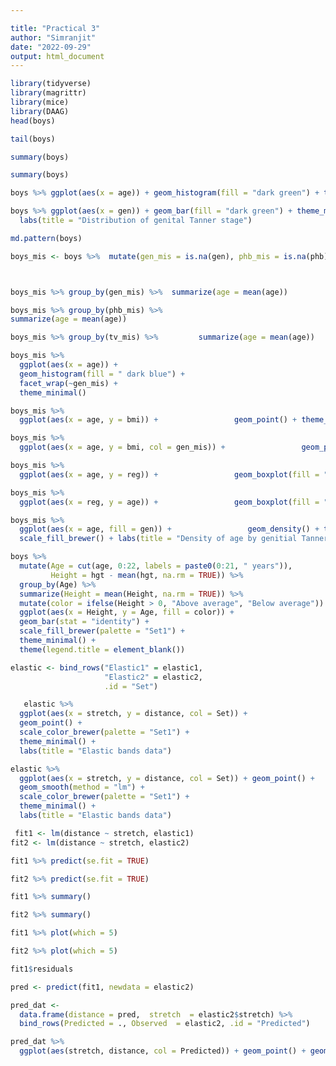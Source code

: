 ---

title: "Practical 3"
author: "Simranjit"
date: "2022-09-29"
output: html_document
---


```{r}
library(tidyverse)
library(magrittr)
library(mice)
library(DAAG)
head(boys)
```
```{r}
tail(boys)

```
```{r}
summary(boys)
```
```{r}

summary(boys)
```
```{r}
boys %>% ggplot(aes(x = age)) + geom_histogram(fill = "dark green") + theme_minimal() +labs(title = "Distribution of age")
```
```{r}
boys %>% ggplot(aes(x = gen)) + geom_bar(fill = "dark green") + theme_minimal() +
  labs(title = "Distribution of genital Tanner stage")

```
```{r}
md.pattern(boys)
```
```{r}
boys_mis <- boys %>%  mutate(gen_mis = is.na(gen), phb_mis = is.na(phb), tv_mis  = is.na(tv))




```
```{r}
boys_mis %>% group_by(gen_mis) %>%  summarize(age = mean(age))
```
```{r} 
boys_mis %>% group_by(phb_mis) %>%
summarize(age = mean(age))
```
```{r}
boys_mis %>% group_by(tv_mis) %>%         summarize(age = mean(age))

```
```{r}
boys_mis %>%
  ggplot(aes(x = age)) +
  geom_histogram(fill = " dark blue") + 
  facet_wrap(~gen_mis) +
  theme_minimal()
```
```{r}
boys_mis %>%
  ggplot(aes(x = age, y = bmi)) +                 geom_point() + theme_minimal() + labs(title = "Scatter plot of age vs bmi")
```

```{r}
boys_mis %>%
  ggplot(aes(x = age, y = bmi, col = gen_mis)) +                 geom_point() + theme_minimal() + labs(title = "Scatter plot of age vs bmi")
```
```{r}
boys_mis %>%
  ggplot(aes(x = age, y = reg)) +                 geom_boxplot(fill = "blue") + theme_minimal() + labs(title = "Scatter plot of age by region")
```
```{r}
boys_mis %>%
  ggplot(aes(x = reg, y = age)) +                 geom_boxplot(fill = "blue") + theme_minimal() + labs(title = "Scatter plot of age by region")
```
```{r}
boys_mis %>%
  ggplot(aes(x = age, fill = gen)) +                 geom_density() + theme_minimal() + 
  scale_fill_brewer() + labs(title = "Density of age by genitial Tanner stage")
```
```{r} 
boys %>%
  mutate(Age = cut(age, 0:22, labels = paste0(0:21, " years")),
         Height = hgt - mean(hgt, na.rm = TRUE)) %>%
  group_by(Age) %>%
  summarize(Height = mean(Height, na.rm = TRUE)) %>%
  mutate(color = ifelse(Height > 0, "Above average", "Below average")) %>%
  ggplot(aes(x = Height, y = Age, fill = color)) +
  geom_bar(stat = "identity") +
  scale_fill_brewer(palette = "Set1") +
  theme_minimal() +
  theme(legend.title = element_blank())
```
```{r}
elastic <- bind_rows("Elastic1" = elastic1,
                     "Elastic2" = elastic2,
                     .id = "Set")
```
```{r}
   elastic %>%
  ggplot(aes(x = stretch, y = distance, col = Set)) +
  geom_point() +
  scale_color_brewer(palette = "Set1") +
  theme_minimal() +
  labs(title = "Elastic bands data")
```
```{r}
elastic %>%
  ggplot(aes(x = stretch, y = distance, col = Set)) + geom_point() +
  geom_smooth(method = "lm") +
  scale_color_brewer(palette = "Set1") +
  theme_minimal() +
  labs(title = "Elastic bands data") 
```
```{r}
 fit1 <- lm(distance ~ stretch, elastic1)
fit2 <- lm(distance ~ stretch, elastic2)
```

```{r}
fit1 %>% predict(se.fit = TRUE)
```
```{r}
fit2 %>% predict(se.fit = TRUE)
```
```{r}
fit1 %>% summary()
```
```{r}
fit2 %>% summary()
```
```{r}

fit1 %>% plot(which = 5)
```
```{r}
fit2 %>% plot(which = 5)
```
```{r}
fit1$residuals
```
```{r}
pred <- predict(fit1, newdata = elastic2)
```
```{r}
pred_dat <- 
  data.frame(distance = pred,  stretch  = elastic2$stretch) %>%
  bind_rows(Predicted = ., Observed  = elastic2, .id = "Predicted")
```
```{r}
pred_dat %>%
  ggplot(aes(stretch, distance, col = Predicted)) + geom_point() + geom_smooth(method = "lm") +  scale_color_brewer(palette = "Set1") + theme_minimal() + labs(title = "Predicted and observed distances")
  
```
 

  